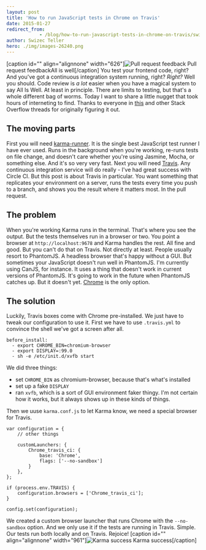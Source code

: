 ```yaml
---
layout: post
title: 'How to run JavaScript tests in Chrome on Travis'
date: 2015-01-27
redirect_from: 
            - /blog/how-to-run-javascript-tests-in-chrome-on-travis/swizec/6647
author: Swizec Teller
hero: ./img/images-26240.png
---
```

\[caption id="" align="alignnone" width="626"]![Pull request feedback](./img/images-26240.png "Pull request feedback") Pull request feedbackAll is well\[/caption] You test your frontend code, right? And you've got a continuous integration system running, right? _Right?_ Well you should. Code review is _a lot_ easier when you have a magical system to say All Is Well. At least in principle. There are limits to testing, but that's a whole different bag of worms. Today I want to share a little nugget that took hours of interneting to find. Thanks to everyone in [this](http://stackoverflow.com/questions/19255976/how-to-make-travis-execute-angular-tests-on-chrome-please-set-env-variable-chr) and other Stack Overflow threads for originally figuring it out.

## The moving parts

First you will need [karma-runner](http://karma-runner.github.io/0.12/index.html). It is the single best JavaScript test runner I have ever used. Runs in the background when you're working, re-runs tests on file change, and doesn't care whether you're using Jasmine, Mocha, or something else. And it's so very very fast. Next you will need [Travis](https://travis-ci.org/). Any continuous integration service will do really - I've had great success with Circle CI. But this post is about Travis in particular. You want something that replicates your environment on a server, runs the tests every time you push to a branch, and shows you the result where it matters most. In the pull request.

## The problem

When you're working Karma runs in the terminal. That's where you see the output. But the tests themselves run in a browser or two. You point a browser at `http://localhost:9678` and Karma handles the rest. All fine and good. But you can't do that on Travis. Not directly at least. People usually resort to PhantomJS. A headless browser that's happy without a GUI. But sometimes your JavaScript doesn't run well in PhantomJS. I'm currently using CanJS, for instance. It uses a thing that doesn't work in current versions of PhantomJS. It's going to work in the future when PhantomJS catches up. But it doesn't yet. [Chrome](http://en.wikipedia.org/wiki/Google_Chrome "Google Chrome") is the only option.

## The solution

Luckily, Travis boxes come with Chrome pre-installed. We just have to tweak our configuration to use it. First we have to use `.travis.yml` to convince the shell we've got a screen after all.

```
before_install:
  - export CHROME_BIN=chromium-browser
  - export DISPLAY=:99.0
  - sh -e /etc/init.d/xvfb start
```

We did three things:

- set `CHROME_BIN` as chromium-browser, because that's what's installed
- set up a fake `DISPLAY`
- ran `xvfb`, which is a sort of GUI environment faker thingy. I'm not certain how it works, but it always shows up in these kinds of things.

Then we uuse `karma.conf.js` to let Karma know, we need a special browser for Travis.

```
var configuration = {
    // other things

    customLaunchers: {
        Chrome_travis_ci: {
            base: 'Chrome',
            flags: ['--no-sandbox']
        }
    },
};

if (process.env.TRAVIS) {
    configuration.browsers = ['Chrome_travis_ci'];
}

config.set(configuration);
```

We created a custom browser launcher that runs Chrome with the `--no-sandbox` option. And we only use it if the tests are running in Travis. Simple. Our tests run both locally and on Travis. Rejoice! \[caption id="" align="alignnone" width="961"]![Karma success](./img/images-26241.png "Karma success") Karma success\[/caption]